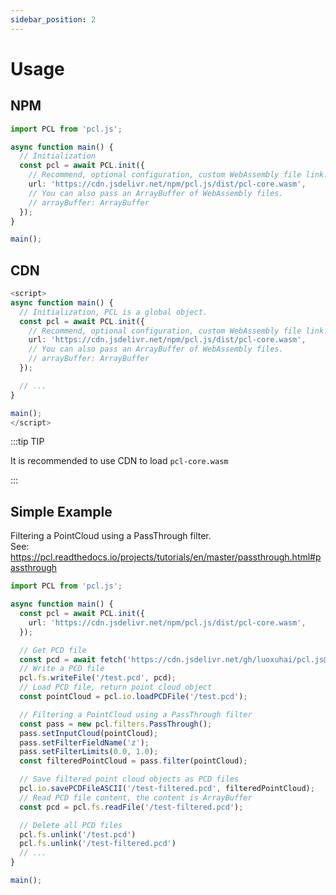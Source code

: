 ```yaml
---
sidebar_position: 2
---
```


# Usage


## NPM

```typescript showLineNumbers
import PCL from 'pcl.js';

async function main() {
  // Initialization
  const pcl = await PCL.init({
    // Recommend, optional configuration, custom WebAssembly file link.
    url: 'https://cdn.jsdelivr.net/npm/pcl.js/dist/pcl-core.wasm',
    // You can also pass an ArrayBuffer of WebAssembly files.
    // arrayBuffer: ArrayBuffer
  });
}

main();
```

## CDN

```typescript showLineNumbers
<script>
async function main() {
  // Initialization, PCL is a global object.
  const pcl = await PCL.init({
    // Recommend, optional configuration, custom WebAssembly file link.
    url: 'https://cdn.jsdelivr.net/npm/pcl.js/dist/pcl-core.wasm',
    // You can also pass an ArrayBuffer of WebAssembly files.
    // arrayBuffer: ArrayBuffer
  });

  // ...
}

main();
</script>
```

:::tip TIP

It is recommended to use CDN to load `pcl-core.wasm`

:::

## Simple Example

Filtering a PointCloud using a PassThrough filter.  
See: https://pcl.readthedocs.io/projects/tutorials/en/master/passthrough.html#passthrough

```typescript showLineNumbers
import PCL from 'pcl.js';

async function main() {
  const pcl = await PCL.init({
    url: 'https://cdn.jsdelivr.net/npm/pcl.js/dist/pcl-core.wasm',
  });

  // Get PCD file
  const pcd = await fetch('https://cdn.jsdelivr.net/gh/luoxuhai/pcl.js@master/data/rops_tutorial/points.pcd').then(res => res.arrayBuffer());
  // Write a PCD file
  pcl.fs.writeFile('/test.pcd', pcd);
  // Load PCD file, return point cloud object
  const pointCloud = pcl.io.loadPCDFile('/test.pcd');

  // Filtering a PointCloud using a PassThrough filter
  const pass = new pcl.filters.PassThrough();
  pass.setInputCloud(pointCloud);
  pass.setFilterFieldName('z');
  pass.setFilterLimits(0.0, 1.0);
  const filteredPointCloud = pass.filter(pointCloud);

  // Save filtered point cloud objects as PCD files
  pcl.io.savePCDFileASCII('/test-filtered.pcd', filteredPointCloud);
  // Read PCD file content, the content is ArrayBuffer
  const pcd = pcl.fs.readFile('/test-filtered.pcd');

  // Delete all PCD files
  pcl.fs.unlink('/test.pcd')
  pcl.fs.unlink('/test-filtered.pcd')
  // ...
}

main();
```